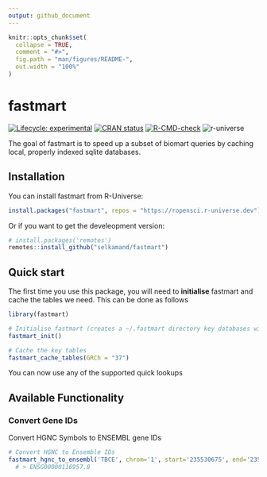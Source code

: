 ```yaml
---
output: github_document
---
```


<!-- README.md is generated from README.Rmd. Please edit that file -->

```r
knitr::opts_chunk$set(
  collapse = TRUE,
  comment = "#>",
  fig.path = "man/figures/README-",
  out.width = "100%"
)
```

# fastmart

<!-- badges: start -->
[![Lifecycle: experimental](https://img.shields.io/badge/lifecycle-experimental-orange.svg)](https://lifecycle.r-lib.org/articles/stages.html#experimental)
[![CRAN status](https://www.r-pkg.org/badges/version/fastmart)](https://CRAN.R-project.org/package=fastmart)
[![R-CMD-check](https://github.com/selkamand/fastmart/actions/workflows/R-CMD-check.yaml/badge.svg)](https://github.com/selkamand/fastmart/actions/workflows/R-CMD-check.yaml)
![r-universe](https://selkamand.r-universe.dev/badges/fastmart)

<!-- badges: end -->

The goal of fastmart is to speed up a subset of biomart queries by caching local, properly indexed sqlite databases.


## Installation

You can install fastmart from R-Universe:

``` r
install.packages("fastmart", repos = "https://ropensci.r-universe.dev")
```

Or if you want to get the develeopment version:

``` r
# install.packages('remotes')
remotes::install_github("selkamand/fastmart")
```

## Quick start

The first time you use this package,  you will need to **initialise** fastmart and cache the tables we need.
This can be done as follows

```r
library(fastmart)

# Initialise fastmart (creates a ~/.fastmart directory key databases will be stored)
fastmart_init()

# Cache the key tables
fastmart_cache_tables(GRCh = "37") 
```

You can now use any of the supported quick lookups

## Available Functionality

### Convert Gene IDs

Convert HGNC Symbols to ENSEMBL gene IDs

```r
# Convert HGNC to Ensemble IDs
fastmart_hgnc_to_ensembl('TBCE', chrom='1', start='235530675', end='235612283', GRCh = "37")
  # > ENSG00000116957.8
```

